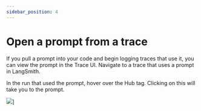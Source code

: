 ```yaml
---
sidebar_position: 4
---
```


# Open a prompt from a trace

If you pull a prompt into your code and begin logging traces that use it, you can view the prompt in the Trace UI.
Navigate to a trace that uses a prompt in LangSmith.

In the run that used the prompt, hover over the Hub tag. Clicking on this will take you to the prompt.

![](../static/trace_with_prompt_link.png)]
